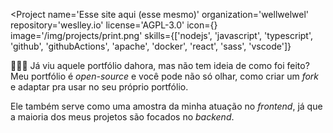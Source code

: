 
<Project
  name='Esse site aqui (esse mesmo)'
  organization='wellwelwel'
  repository='weslley.io'
  license='AGPL-3.0'
  icon={<Heart />}
  image='/img/projects/print.png'
  skills={['nodejs', 'javascript', 'typescript', 'github', 'githubActions', 'apache', 'docker', 'react', 'sass', 'vscode']}
>

👨🏻‍🎨 Já viu aquele portfólio dahora, mas não tem ideia de como foi feito? Meu portfólio é _open-source_ e você pode não só olhar, como criar um _fork_ e adaptar pra usar no seu próprio portfólio.

Ele também serve como uma amostra da minha atuação no _frontend_, já que a maioria dos meus projetos são focados no _backend_.

</Project>
